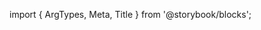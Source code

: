 ﻿import { ArgTypes, Meta, Title } from '@storybook/blocks';

<Meta of={ControlRowStories} />

<Title />

The `ControlRow` component renders a
[TitleRow](/docs/layout-titlerow--basic) component with optional left controls content items, and right controls
which are rendered as row items in that order.

## Source

https://github.com/rdkcentral/Lightning-UI-Components/blob/develop/packages/@lightningjs/ui-components/src/components/ControlRow/ControlRow.js

## Usage

`ControlRow` accepts all [properties supported by TitleRow](/docs/layout-titlerow--basic#properties)
as well as optional `leftControls`, `contentItems`, and `rightControls` properties.

```js
import { ControlRow } from '@lightningjs/ui-components';

class Example extends lng.Component {
  static _template() {
    return {
      ControlRow: {
        type: ControlRow,
        leftControls: [
          // list of components to display as left controls
        ],
        contentItems: [
          // list of components to display as content items
        ],
        rightControls: [
          // list of components to display as right controls
        ]
      }
    };
  }
  _getFocused() {
    return this.tag('ControlRow');
  }
}
```

### lazyLoading

The `ControlRow` component can be configured for lazy loading content items by utilizing the `lazyLoadBuffer` property and `'loadMoreItems'` signal. When a positive number is assigned to `ControlRow.lazyLoadBuffer`, the `ControlRow` will emit a signal, `'loadMoreItems'`. The `lazyLoadBuffer` property defines how many items before the last `contentItems` is the index at which `'loadMoreItems'` will be emitted. The `ControlRow` does not include further side effects to this signal being emitted, but allows parent components to listen for that signal and add further functionality to the component (ex. fetching more content items and appending them to the ControlRow via the `ControlRow.addContentItems` method). If the number of content items in the `ControlRow` is updated (adding or removing content items), the new length of content items will be used to calculate at which index the next `'loadMoreItems'` signal is emitted.

```js
class LazyLoad extends lng.Component {
  static _template() {
    return {
      LazyLoad: {
        type: ControlRow,
        leftControls: [leftControlA, leftControlB],
        contentItems: [contentItemA, contentItemB, contentItemC],
        rightControls: [rightControlA, rightControlB],
        // The loadMoreItems signal will be emitted when the content item 1 before the last content item is focused.
        lazyLoadBuffer: 1,
        // When ControlRow emits the loadMoreItems signal, call this._loadMore().
        signals: {
          loadMoreItems: '_loadMore'
        }
      }
    };
  }

  _loadMore() {
    // fetch more items from an API
    // append those items to the ControlRow via this.tag('ControlRow').addContentItems(itemsToAdd)
  }
}
```

## API

<ArgTypes of={ControlRowStories} />

### Properties

**`ControlRow` is a subclass of the [`TitleRow`](/docs/layout-titlerow--basic)**,
so allows setting all properties that are available on `TitleRow`.

| name             | type          | required | default         | description                                                                                   |
| ---------------- | ------------- | -------- | --------------- | --------------------------------------------------------------------------------------------- |
| leftControls     | `Component[]` | false    | []              | Controls displayed at left of row of items.                                                   |
| contentItems     | `Component[]` | false    | []              | Items displayed in row. Array of patch objects.                                               |
| rightControls    | `Component[]` | false    | []              | Controls displayed at right of row of items.                                                  |
| extraItemSpacing | number        | false    | theme.spacer.lg | additional space to be added between controls and content items                               |
| lazyLoadBuffer   | number        | false    | 0               | Number of content items prior to last content items where a "loadMoreItems" signal is emitted |

## Methods

#### loadMoreItems

By default fires a signal, `'loadMoreItems'`, when an item is selected after an index determined by the `lazyLoadBuffer` property

#### addContentItems(items: Component[])

Adds items to the end of the row

#### addContentItemsAt(items: Component[], index: number)

Adds items at a specified index of the row

#### removeContentItemAt(index: number)

Removes an item at the specified index

#### addLeftControls(controls: Component[] || `ComponentPatchObj<ControlSmall>[]`)

Adds controls to the end of the left controls

#### addLeftControlsAt(controls: Component[] || `ComponentPatchObj<ControlSmall>[]`, index: number)

Adds controls at a specified index of the left controls

#### removeLeftControlAt(index: number)

Removes a left control at the specified index

#### addRightControls(controls: Component[] || `ComponentPatchObj<ControlSmall>[]`)

Adds controls to the end of the right controls

#### addRightControlsAt(controls: Component[] || `ComponentPatchObj<ControlSmall>[]`, index: number)

Adds controls at a specified index of the right controls

#### removeRightControlAt(index: number)

Removes a right control at the specified index

## Signals

## loadMoreItems

Emitted when an item is selected after an index determined by the `lazyLoadBuffer` property.
